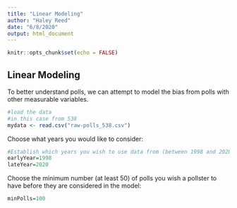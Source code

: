 ```yaml
---
title: "Linear Modeling"
author: "Haley Reed"
date: "6/8/2020"
output: html_document
---
```


```r
knitr::opts_chunk$set(echo = FALSE)
```

## Linear Modeling

To better understand polls, we can attempt to model the bias from polls with other measurable variables. 

```r
#load the data
#in this case from 538
mydata <- read.csv("raw-polls_538.csv")
```

Choose what years you would like to consider:

```r
#Establish which years you wish to use data from (between 1998 and 2020):
earlyYear=1998
lateYear=2020
```

Choose the minimum number (at least 50) of polls you wish a pollster to have before they are considered in the model:

```r
minPolls=100
```


